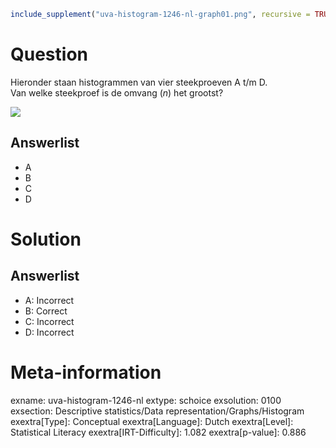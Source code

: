 ```r
include_supplement("uva-histogram-1246-nl-graph01.png", recursive = TRUE)
```

Question
========

Hieronder staan histogrammen van vier steekproeven A t/m D.\
Van welke steekproef is de omvang (*n*) het grootst?

![](uva-histogram-1246-nl-graph01.png)

Answerlist
----------

* A
* B
* C
* D

Solution
========

Answerlist
----------

* A: Incorrect
* B: Correct
* C: Incorrect
* D: Incorrect

Meta-information
================
exname: uva-histogram-1246-nl
extype: schoice
exsolution: 0100
exsection: Descriptive statistics/Data representation/Graphs/Histogram
exextra[Type]: Conceptual
exextra[Language]: Dutch
exextra[Level]: Statistical Literacy
exextra[IRT-Difficulty]: 1.082
exextra[p-value]: 0.886
